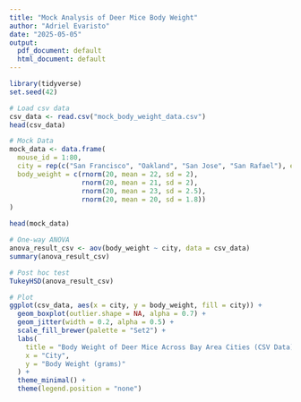 ```yaml
---
title: "Mock Analysis of Deer Mice Body Weight"
author: "Adriel Evaristo"
date: "2025-05-05"
output:
  pdf_document: default
  html_document: default
---
```


```r
library(tidyverse)
set.seed(42)
```

```r
# Load csv data
csv_data <- read.csv("mock_body_weight_data.csv")
head(csv_data)
```

```r
# Mock Data
mock_data <- data.frame(
  mouse_id = 1:80,
  city = rep(c("San Francisco", "Oakland", "San Jose", "San Rafael"), each = 20),
  body_weight = c(rnorm(20, mean = 22, sd = 2),
                  rnorm(20, mean = 21, sd = 2),
                  rnorm(20, mean = 23, sd = 2.5),
                  rnorm(20, mean = 20, sd = 1.8))
)

head(mock_data)
```


```r
# One-way ANOVA
anova_result_csv <- aov(body_weight ~ city, data = csv_data)
summary(anova_result_csv)

# Post hoc test
TukeyHSD(anova_result_csv)

# Plot
ggplot(csv_data, aes(x = city, y = body_weight, fill = city)) +
  geom_boxplot(outlier.shape = NA, alpha = 0.7) +
  geom_jitter(width = 0.2, alpha = 0.5) +
  scale_fill_brewer(palette = "Set2") +
  labs(
    title = "Body Weight of Deer Mice Across Bay Area Cities (CSV Data)",
    x = "City",
    y = "Body Weight (grams)"
  ) +
  theme_minimal() +
  theme(legend.position = "none")
```

